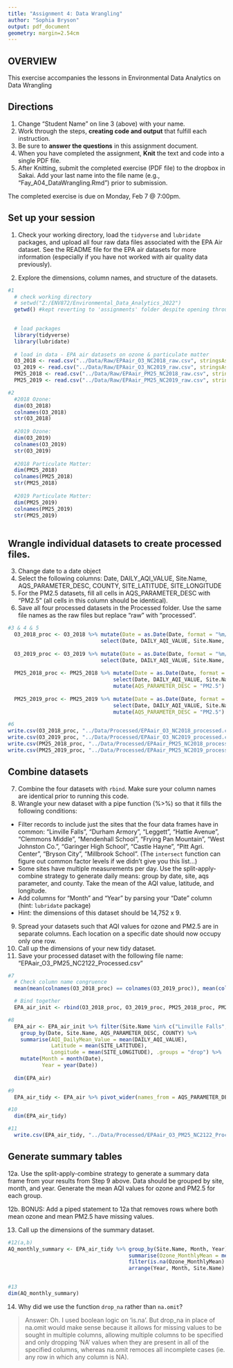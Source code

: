 ```yaml
---
title: "Assignment 4: Data Wrangling"
author: "Sophia Bryson"
output: pdf_document
geometry: margin=2.54cm
---
```


## OVERVIEW

This exercise accompanies the lessons in Environmental Data Analytics on Data Wrangling 

## Directions
1. Change "Student Name" on line 3 (above) with your name.
2. Work through the steps, **creating code and output** that fulfill each instruction.
3. Be sure to **answer the questions** in this assignment document.
4. When you have completed the assignment, **Knit** the text and code into a single PDF file.
5. After Knitting, submit the completed exercise (PDF file) to the dropbox in Sakai. Add your last name into the file name (e.g., "Fay_A04_DataWrangling.Rmd") prior to submission.

The completed exercise is due on Monday, Feb 7 @ 7:00pm.

## Set up your session 
1. Check your working directory, load the `tidyverse` and `lubridate` packages, and upload all four raw data files associated with the EPA Air dataset. See the README file for the EPA air datasets for more information (especially if you have not worked with air quality data previously). 

2. Explore the dimensions, column names, and structure of the datasets. 

```r
#1
  # check working directory
  # setwd("Z:/ENV872/Environmental_Data_Analytics_2022")
  getwd() #kept reverting to 'assignments' folder despite opening through .Rproj, and setting manually reverts after the chunk is run. I'd love feedback on how to fix this. 

  
  # load packages
  library(tidyverse)
  library(lubridate)
  
  # load in data - EPA air datasets on ozone & particulate matter
  O3_2018 <- read.csv("../Data/Raw/EPAair_O3_NC2018_raw.csv", stringsAsFactors = TRUE)
  O3_2019 <- read.csv("../Data/Raw/EPAair_O3_NC2019_raw.csv", stringsAsFactors = TRUE)
  PM25_2018 <- read.csv("../Data/Raw/EPAair_PM25_NC2018_raw.csv", stringsAsFactors = TRUE)
  PM25_2019 <- read.csv("../Data/Raw/EPAair_PM25_NC2019_raw.csv", stringsAsFactors = TRUE)

#2
  #2018 Ozone:
  dim(O3_2018)
  colnames(O3_2018)
  str(O3_2018)
  
  #2019 Ozone:
  dim(O3_2019)
  colnames(O3_2019)
  str(O3_2019)
  
  #2018 Particulate Matter:
  dim(PM25_2018)
  colnames(PM25_2018)
  str(PM25_2018)
  
  #2019 Particulate Matter:
  dim(PM25_2019)
  colnames(PM25_2019)
  str(PM25_2019)  
  
```

## Wrangle individual datasets to create processed files.
3. Change date to a date object
4. Select the following columns: Date, DAILY_AQI_VALUE, Site.Name, AQS_PARAMETER_DESC, COUNTY, SITE_LATITUDE, SITE_LONGITUDE
5. For the PM2.5 datasets, fill all cells in AQS_PARAMETER_DESC with "PM2.5" (all cells in this column should be identical).
6. Save all four processed datasets in the Processed folder. Use the same file names as the raw files but replace "raw" with "processed".

```r
#3 & 4 & 5
  O3_2018_proc <- O3_2018 %>% mutate(Date = as.Date(Date, format = "%m/%d/%Y")) %>% 
                              select(Date, DAILY_AQI_VALUE, Site.Name, AQS_PARAMETER_DESC, COUNTY, SITE_LATITUDE, SITE_LONGITUDE)
  
  O3_2019_proc <- O3_2019 %>% mutate(Date = as.Date(Date, format = "%m/%d/%Y")) %>% 
                              select(Date, DAILY_AQI_VALUE, Site.Name, AQS_PARAMETER_DESC, COUNTY, SITE_LATITUDE, SITE_LONGITUDE)
  
  PM25_2018_proc <- PM25_2018 %>% mutate(Date = as.Date(Date, format = "%m/%d/%Y")) %>% 
                                  select(Date, DAILY_AQI_VALUE, Site.Name, AQS_PARAMETER_DESC, COUNTY, SITE_LATITUDE, SITE_LONGITUDE) %>% 
                                  mutate(AQS_PARAMETER_DESC = "PM2.5")
  
  PM25_2019_proc <- PM25_2019 %>% mutate(Date = as.Date(Date, format = "%m/%d/%Y")) %>% 
                                  select(Date, DAILY_AQI_VALUE, Site.Name, AQS_PARAMETER_DESC, COUNTY, SITE_LATITUDE, SITE_LONGITUDE) %>% 
                                  mutate(AQS_PARAMETER_DESC = "PM2.5")

#6
write.csv(O3_2018_proc, "../Data/Processed/EPAair_O3_NC2018_processed.csv", row.names = FALSE)
write.csv(O3_2019_proc, "../Data/Processed/EPAair_O3_NC2019_processed.csv", row.names = FALSE)
write.csv(PM25_2018_proc, "../Data/Processed/EPAair_PM25_NC2018_processed.csv", row.names = FALSE)
write.csv(PM25_2019_proc, "../Data/Processed/EPAair_PM25_NC2019_processed.csv", row.names = FALSE)

```


## Combine datasets
7. Combine the four datasets with `rbind`. Make sure your column names are identical prior to running this code. 
8. Wrangle your new dataset with a pipe function (%>%) so that it fills the following conditions: 

* Filter records to include just the sites that the four data frames have in common: "Linville Falls", "Durham Armory", "Leggett", "Hattie Avenue", "Clemmons Middle", "Mendenhall School", "Frying Pan Mountain", "West Johnston Co.", "Garinger High School", "Castle Hayne", "Pitt Agri. Center", "Bryson City", "Millbrook School". (The `intersect` function can figure out common factor levels if we didn't give you this list...)
* Some sites have multiple measurements per day. Use the split-apply-combine strategy to generate daily means: group by date, site, aqs parameter, and county. Take the mean of the AQI value, latitude, and longitude.
* Add columns for "Month" and "Year" by parsing your "Date" column (hint: `lubridate` package)
* Hint: the dimensions of this dataset should be 14,752 x 9.

9. Spread your datasets such that AQI values for ozone and PM2.5 are in separate columns. Each location on a specific date should now occupy only one row.
10. Call up the dimensions of your new tidy dataset.
11. Save your processed dataset with the following file name: "EPAair_O3_PM25_NC2122_Processed.csv"

```r
#7
  # Check column name congruence
  mean(mean(colnames(O3_2018_proc) == colnames(O3_2019_proc)), mean(colnames(PM25_2018_proc) == colnames(PM25_2019_proc)), mean(colnames(O3_2018_proc) == colnames(PM25_2018_proc))) # equals one, so all true, so all match

  # Bind together
  EPA_air_init <- rbind(O3_2018_proc, O3_2019_proc, PM25_2018_proc, PM25_2019_proc)

#8
  EPA_air <- EPA_air_init %>% filter(Site.Name %in% c("Linville Falls", "Durham Armory", "Leggett", "Hattie Avenue", "Clemmons Middle", "Mendenhall School", "Frying Pan Mountain", "West Johnston Co.", "Garinger High School", "Castle Hayne", "Pitt Agri. Center", "Bryson City", "Millbrook School")) %>%
    group_by(Date, Site.Name, AQS_PARAMETER_DESC, COUNTY) %>% 
    summarise(AQI_DailyMean_Value = mean(DAILY_AQI_VALUE), 
              Latitude = mean(SITE_LATITUDE), 
              Longitude = mean(SITE_LONGITUDE), .groups = "drop") %>%
    mutate(Month = month(Date), 
           Year = year(Date))
  
  dim(EPA_air) 

#9
  EPA_air_tidy <- EPA_air %>% pivot_wider(names_from = AQS_PARAMETER_DESC, values_from = AQI_DailyMean_Value)

#10
  dim(EPA_air_tidy)

#11
  write.csv(EPA_air_tidy, "../Data/Processed/EPAair_O3_PM25_NC2122_Processed.csv", row.names = FALSE) #shouldn't the file name be NC1819? Keeping it consistent to follow instructions (promise I'm not being snarky just wondering)


```


## Generate summary tables
12a. Use the split-apply-combine strategy to generate a summary data frame from your results from Step 9 above. Data should be grouped by site, month, and year. Generate the mean AQI values for ozone and PM2.5 for each group. 

12b. BONUS: Add a piped statement to 12a that removes rows where both mean ozone and mean PM2.5 have missing values. 

13. Call up the dimensions of the summary dataset.


```r
#12(a,b)
AQ_monthly_summary <- EPA_air_tidy %>% group_by(Site.Name, Month, Year) %>% 
                                       summarise(Ozone_MonthlyMean = mean(Ozone), PM2.5_MonthlyMean = mean(PM2.5), .groups = "drop") %>% 
                                       filter(is.na(Ozone_MonthlyMean) + is.na(PM2.5_MonthlyMean) != 2) %>% #keeps only rows for which both are not NA (bool math)
                                       arrange(Year, Month, Site.Name) #so they're not interspersed


#13
dim(AQ_monthly_summary)
```

14. Why did we use the function `drop_na` rather than `na.omit`?

> Answer: Oh. I used boolean logic on 'is.na'. But drop_na in place of na.omit would make sense because it allows for missing values to be sought in multiple columns, allowing multiple columns to be specified and only dropping 'NA' values when they are present in all of the specified columns, whereas na.omit remoces all incomplete cases (ie. any row in which any column is NA). 
